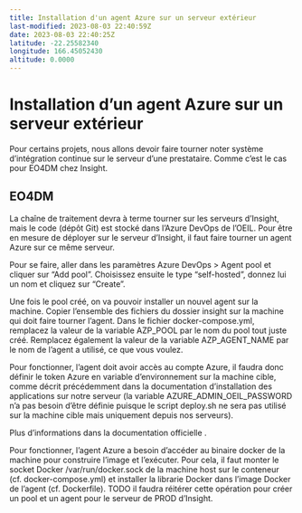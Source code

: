 ```yaml
---
title: Installation d'un agent Azure sur un serveur extérieur
last-modified: 2023-08-03 22:40:59Z
date: 2023-08-03 22:40:25Z
latitude: -22.25582340
longitude: 166.45052430
altitude: 0.0000
---
```


# Installation d'un agent Azure sur un serveur extérieur

Pour certains projets, nous allons devoir faire tourner noter système d'intégration continue sur le serveur d'une prestataire. Comme c'est le cas pour EO4DM chez Insight.

## EO4DM

La chaîne de traitement devra à terme tourner sur les serveurs d'Insight, mais le code (dépôt Git) est stocké dans l'Azure DevOps de l'OEIL. Pour être en mesure de déployer sur le serveur d'Insight, il faut faire tourner un agent Azure sur ce même serveur.

Pour se faire, aller dans les paramètres Azure DevOps > Agent pool et cliquer sur "Add pool". Choisissez ensuite le type "self-hosted", donnez lui un nom et cliquez sur "Create".

Une fois le pool créé, on va pouvoir installer un nouvel agent sur la machine. Copier l'ensemble des fichiers du dossier insight sur la machine qui doit faire tourner l'agent. Dans le fichier docker-compose.yml, remplacez la valeur de la variable AZP_POOL par le nom du pool tout juste créé. Remplacez également la valeur de la variable AZP_AGENT_NAME par le nom de l'agent a utilisé, ce que vous voulez.

Pour fonctionner, l'agent doit avoir accès au compte Azure, il faudra donc définir le token Azure en variable d'environnement sur la machine cible, comme décrit précédemment dans la documentation d'installation des applications sur notre serveur (la variable AZURE_ADMIN_OEIL_PASSWORD n'a pas besoin d'être définie puisque le script deploy.sh ne sera pas utilisé sur la machine cible mais uniquement depuis nos serveurs).

Plus d'informations dans la documentation officielle .

Pour fonctionner, l'agent Azure a besoin d'accéder au binaire docker de la machine pour construire l'image et l'exécuter. Pour cela, il faut monter le socket Docker /var/run/docker.sock de la machine host sur le conteneur (cf. docker-compose.yml) et installer la librarie Docker dans l'image Docker de l'agent (cf. Dockerfile).
TODO il faudra réitérer cette opération pour créer un pool et un agent pour le serveur de PROD d'Insight.